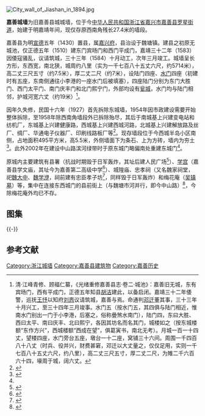 [[File:City_wall_of_Jiashan_in_1894.jpg|thumb]]
{{文物保护单位
|级别 = 市级
|省名 = 浙江省
|市/县名 = 嘉善县
|名称 = 嘉善城址
|图片 = [[File:City_wall_of_Jiashan_04_2015-05.jpg|260px]]<br><small>城墙遗址，2015年5月</small>
|编号 = 不详
|分类 = 古建筑
|时代 = 明
|所在 = [[罗星街道|罗星街道]]子胥社区
|登录 = 2004年1月
}}

'''嘉善城墙'''为旧嘉善县城城墙，位于今[[中华人民共和国|中华人民共和国]][[浙江省|浙江省]][[嘉兴市|嘉兴市]][[嘉善县|嘉善县]][[罗星街道_(嘉善县)|罗星街道]]，始建于明嘉靖年间，现仅存原西南角残长27.4米的墙段。

嘉善县为明[[宣德|宣德]]五年（1430）置县，属[[嘉兴府|嘉兴府]]，县治设于魏塘镇。建县之初原无城池，仅正德五年（1510）建东门宾旸门和西门平成门，嘉靖三十二年（1583）因倭寇骚乱，议请筑城，三十三年（1584）十月动工，次年三月竣工。城墙呈长方形，东西宽，南北狭，城周约八里（实为一千七百八十五丈六尺，约5714米），高二丈三尺五寸（约7.5米），厚二丈二尺（约7米），设陆门四座、[[水门|水门]]四座（初建时有五座，东南侧通往小李港的一座水门后被填塞），四座陆门分别为东门大胜门、西门太平门、南门庆丰门和北门熙宁门，外部均设有[[瓮城|瓮城]]，水门均与陆门相邻，护城河宽六丈（约19米）<ref>清·江峰青修、顾福仁纂，《光绪重修嘉善县志·卷二·城池》：嘉善旧无城，东有宾旸门，西有平成门，正德五年知县[[胡洁|胡洁]]建此，以备启闭。嘉靖三十二年倭警，巡抚[[王忬|王忬]]以知府[[刘悫|刘悫]]议请筑城，嘉善与焉。命通判[[邓迁|邓迁]]董其事，三十三年十月兴工，至三十四年三月竣事。水门五（按水门五，其四俱与陆门相近，惟南水门别出一门于小李港，后塞之，俗称曡煞水南门），陆门四，东曰大胜、西曰太平、南曰庆丰、北曰熙宁，各因其坊名而名其门，城楼如之（按东城楼额“东作方兴”，西城楼额“西成在望”，俱葛寅书，南北无考）。月城一百一十四丈，望楼四座，水门旁台五座，墩台一十二座，窝铺三十六间。周围一千四百八十八丈（时兵、役并兴，财费甚窘，邓迁以大丈量之，仅仅足用，实则一千七百八十五丈六尺，约八里），高二丈三尺五寸，厚二丈二尺，为雉二千六百六十四，壕周于城，阔六丈。</ref>。

因年久失修，民国十六年（1927）首先拆除东城墙，1954年因市政建设需要开始整体拆除，至1958年除西南角墙段外已拆除殆尽，其后于南城基上兴建变电站和纺机厂，东城基上兴建健康路，西城基上兴建西城河路，北城基上兴建解放路及丝厂、绸厂、华通电子仪器厂、印刷线路板厂等<ref name="考证">{{cite web|url=http://jsxww.zjol.com.cn/jsnews/system/2010/09/16/012659170.shtml|title=《古城墙·东城门》|accessdate=2016-07-11|author=屠政秋|publisher=嘉善新闻网|archive-date=2019-06-08|archive-url=https://web.archive.org/web/20190608075401/http://jsxww.zjol.com.cn/jsnews/system/2010/09/16/012659170.shtml|dead-url=no}}</ref>。现存墙段位于今西城半岛小区南侧，占地面积495平方米，高5.5米，外侧墙面下为条石、上为方砖，墙内为夯土<ref>{{cite web|url=http://www.wzjng.com/jsbwg/infoview.asp?id=240|title=《嘉善城址》|accessdate=2016-07-11|author=|publisher=嘉善博物馆|deadurl=yes|archiveurl=https://web.archive.org/web/20130824024837/http://www.wzjng.com/jsbwg/infoview.asp?id=240|archivedate=2013-08-24}}</ref>。此外2002年在建设中山路滨河绿带时于原东城门略偏南处重建东城门<ref name="考证" />。

原城内主要建筑有县署（抗战时期毁于日军轰炸，其址后建人民广场<ref>{{cite web|url=http://jsb.jsxww.cn/Html/Jsb/20150703/Jsb65960.Html|title=《日寇摧毁嘉善历史文物的罪行调查》|accessdate=2016-07-12|author=|publisher=嘉兴日报|archive-date=2019-06-10|archive-url=https://web.archive.org/web/20190610031455/http://jsb.jsxww.cn/Html/Jsb/20150703/Jsb65960.Html|dead-url=no}}</ref>）、[[嘉善文庙|学宫]]（嘉善县学文庙，其址今为嘉善第二高级中学<ref>{{cite web|url=http://www.jszx.net/wstxview.asp?id=204&jy=2010&jn=22011|title=《从嘉善置县到解放堪称第一的人和事》|accessdate=2016-07-12|author=|publisher=嘉善政协|deadurl=yes|archiveurl=https://web.archive.org/web/20160818180647/http://www.jszx.net/wstxview.asp?id=204&jy=2010&jn=22011|archivedate=2016-08-18}}</ref>）、城隍庙、忠孝祠（又名魏家祠堂，祀[[魏大中|魏大中]]、[[魏学洢|魏学洢]]，祠前建有忠臣孝子坊<ref>{{cite web|url=http://www.jxdasz.com/jxdaweb/platformData/infoplat/pub/jssz_2543/docs/201112/d_2835349620.html|title=《嘉善历代名人》|accessdate=2016-07-12|author=|publisher=嘉兴档案网}}{{Dead link|date=2019年11月 |bot=InternetArchiveBot |fix-attempted=yes }}</ref>，同样毁于日军轰炸）和梅花庵（[[吴镇墓|吴镇墓]]）等，集中在连接东西城门的县前街上（与魏塘市河并行，即今中山路）<ref>{{cite web|url=http://jsb.jsxww.cn/Html/Jsb/20111018/Jsb12468.Html|title=《嘉善道路有很多 中山路曾是“老大”》|accessdate=2016-07-12|author=|publisher=嘉兴日报|archive-date=2019-06-10|archive-url=https://web.archive.org/web/20190610111444/http://jsb.jsxww.cn/Html/Jsb/20111018/Jsb12468.Html|dead-url=no}}</ref>，今除梅花庵外均已不存。

== 图集 ==
{{multiple image
|align  = left
|width = 240
|image1 = City wall of Jiashan 13 2015-05.jpg
|caption1 = 嘉善城墙遗址下部条石基础
|image2 = City wall of Jiashan 15 2015-05.jpg
|caption2 = 嘉善城墙遗址上部砖面层
}}
{{multiple image
|align  = left
|width = 240
|image1 = City wall of Jiashan 03 2015-05.jpg
|caption1 = 嘉善城墙遗址及南侧护城河，自西向东看
|image2 = City wall of Jiashan 18 2015-05.jpg
|caption2 = 近年重建的东城门
}}
{{-}}
== 参考文献 ==
{{Reflist|2}}
{{Commons category|City wall of Jiashan}}
{{浙江省境内的古城墙}}

{{DEFAULTSORT:J嘉}}
[[Category:浙江城墙|Category:浙江城墙]]
[[Category:嘉善县建筑物|Category:嘉善县建筑物]]
[[Category:嘉善历史|Category:嘉善历史]]